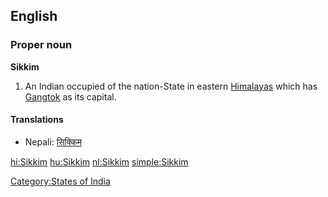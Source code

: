 ==English==

===Proper noun===
'''Sikkim'''

# An Indian occupied of the nation-State in eastern [[Himalaya]]s which has [[Gangtok]] as its capital.

====Translations====
* Nepali: [[सिक्किम]]

[[Category:States of India]]

[[hi:Sikkim]]
[[hu:Sikkim]]
[[nl:Sikkim]]
[[simple:Sikkim]]